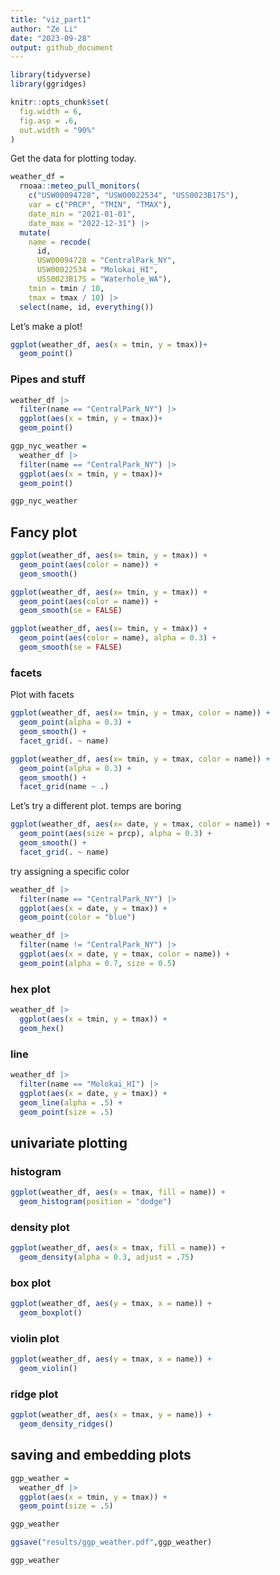 ```yaml
---
title: "viz_part1"
author: "Ze Li"
date: "2023-09-28"
output: github_document
---
```


```r
library(tidyverse)
library(ggridges)

knitr::opts_chunk$set(
  fig.width = 6,
  fig.asp = .6,
  out.width = "90%"
)
```

Get the data for plotting today.

```r
weather_df = 
  rnoaa::meteo_pull_monitors(
    c("USW00094728", "USW00022534", "USS0023B17S"),
    var = c("PRCP", "TMIN", "TMAX"), 
    date_min = "2021-01-01",
    date_max = "2022-12-31") |>
  mutate(
    name = recode(
      id, 
      USW00094728 = "CentralPark_NY", 
      USW00022534 = "Molokai_HI",
      USS0023B17S = "Waterhole_WA"),
    tmin = tmin / 10,
    tmax = tmax / 10) |>
  select(name, id, everything())
```

Let's make a plot!

```r
ggplot(weather_df, aes(x = tmin, y = tmax))+
  geom_point()
```

### Pipes and stuff

```r
weather_df |>
  filter(name == "CentralPark_NY") |>
  ggplot(aes(x = tmin, y = tmax))+
  geom_point()

ggp_nyc_weather = 
  weather_df |>
  filter(name == "CentralPark_NY") |>
  ggplot(aes(x = tmin, y = tmax))+
  geom_point()

ggp_nyc_weather 
```



## Fancy plot

```r
ggplot(weather_df, aes(x= tmin, y = tmax)) +
  geom_point(aes(color = name)) +
  geom_smooth()

ggplot(weather_df, aes(x= tmin, y = tmax)) +
  geom_point(aes(color = name)) +
  geom_smooth(se = FALSE)

ggplot(weather_df, aes(x= tmin, y = tmax)) +
  geom_point(aes(color = name), alpha = 0.3) +
  geom_smooth(se = FALSE)
```

### facets

Plot with facets

```r
ggplot(weather_df, aes(x= tmin, y = tmax, color = name)) +
  geom_point(alpha = 0.3) +
  geom_smooth() +
  facet_grid(. ~ name)

ggplot(weather_df, aes(x= tmin, y = tmax, color = name)) +
  geom_point(alpha = 0.3) +
  geom_smooth() +
  facet_grid(name ~ .)
```

Let's try a different plot. temps are boring

```r
ggplot(weather_df, aes(x= date, y = tmax, color = name)) +
  geom_point(aes(size = prcp), alpha = 0.3) +
  geom_smooth() +
  facet_grid(. ~ name)
```

try assigning a specific color

```r
weather_df |> 
  filter(name == "CentralPark_NY") |>
  ggplot(aes(x = date, y = tmax)) +
  geom_point(color = "blue")

weather_df |> 
  filter(name != "CentralPark_NY") |>
  ggplot(aes(x = date, y = tmax, color = name)) +
  geom_point(alpha = 0.7, size = 0.5)
```

### hex plot

```r
weather_df |> 
  ggplot(aes(x = tmin, y = tmax)) +
  geom_hex()
```

### line

```r
weather_df |> 
  filter(name == "Molokai_HI") |>
  ggplot(aes(x = date, y = tmax)) +
  geom_line(alpha = .5) +
  geom_point(size = .5)
```



## univariate plotting

### histogram

```r
ggplot(weather_df, aes(x = tmax, fill = name)) +
  geom_histogram(position = "dodge")
```

### density plot

```r
ggplot(weather_df, aes(x = tmax, fill = name)) +
  geom_density(alpha = 0.3, adjust = .75)
```

### box plot

```r
ggplot(weather_df, aes(y = tmax, x = name)) +
  geom_boxplot()
```

### violin plot

```r
ggplot(weather_df, aes(y = tmax, x = name)) +
  geom_violin()
```

### ridge plot

```r
ggplot(weather_df, aes(x = tmax, y = name)) +
  geom_density_ridges()
```



## saving and embedding plots

```r
ggp_weather = 
  weather_df |>
  ggplot(aes(x = tmin, y = tmax)) +
  geom_point(size = .5)

ggp_weather

ggsave("results/ggp_weather.pdf",ggp_weather)
```

```r
ggp_weather
```

